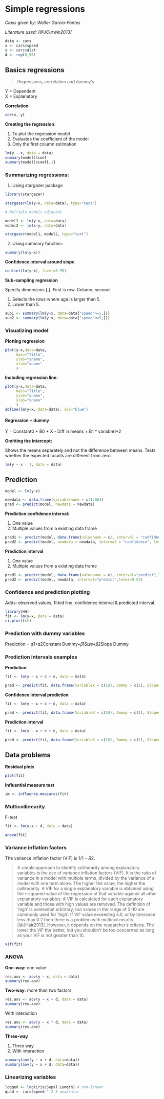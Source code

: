# Simple regressions

*Class given by: Walter Garcia-Fontes*

*Literature used: [@JCurwin2013]*

```r
data <- cars
x <- cars$speed
y <- cars$dist
d <- rep(0,50)
```

## Basics regressions

> Regressions, correlation and dummy's

Y = Dependent\
X = Explanatory

**Correlation**

```r
cor(x, y)
```

**Creating the regression:**

1.  To plot the regression model
2.  Evaluates the coefficient of the model
3.  Only the first column estimation

```r
lm(y ~ x, data = data)
summary(model)$coef
summary(model)$coef[,1]
```

### Summarizing regressions:

1.  Using stargazer package

```r
library(stargazer)

stargazer(lm(y~x, data=data), type="text")

# Multiple models adjacent

model1 <- lm(y~x, data=data)
model2 <- lm(x~y, data=data)

stargazer(model1, model2, type="text")

```

2.  Using summary function:

```r
summary(lm(y~x))
```

**Confidence interval around slope**

```r
confint(lm(y~x), level=0.95)
```

**Sub-sampling regression**

Specify dimensions [,]. First is row. Column, second.

1.  Selects the rows where age is larger than 5.
2.  Lower than 5.

```r
sub1 <- summary(lm(y~x, data=data["speed">=5,]))
sub2 <- summary(lm(y~x, data=data["speed"<=5,]))
```

### Visualizing model

**Plotting regression**

```r
plot(y~x,data=data, 
     main="Title",
     ylab="yname",
     xlab="xname"
     )
```

**Including regression line:**

```r
plot(y~x,data=data, 
     main="Title",
     ylab="yname",
     xlab="xname"
     )
abline(lm(y~x, data=data), col="blue")
```

#### Regression + dummy

Y = Constant0 + B0 \* X - Diff in means + B1 \* variable1\*2

**Omitting the intercept:**

Shows the means separately and not the difference between means. Tests whether the expected counts are different from zero.

```r
lm(y ~ x - 1, data = data)
```

## Prediction

```r
model <- lm(y~x)

newdata <- data.frame(variablename = c(1:50))
pred <- predict(model, newdata = newdata)
```

**Prediction confidence interval:**

1.  One value
2.  Multiple values from a existing data frame

```r
pred1 <- predict(model, data.frame(valuename = x), interval = "confidence", level=0.95)
pred2 <- predict(model, newdata = newdata, interval = "confidence", level=0.95)
```

**Prediction interval**

1.  One value
2.  Multiple values from a existing data frame

```r
pred1 <- predict(model, data.frame(valuename = x), interval="predict",level=0.95)
pred2 <- predict(model, newdata, interval="predict",level=0.95)
```

### Confidence and prediction plotting

Adds: observed values, fitted line, confidence interval & predicted interval.

```r
library(HH)
fit <- lm(y~x, data = data)
ci.plot(fit)
```

### Prediction with dummy variables

Prediction = 𝛼1+𝛼2Constant Dummy+𝛽1𝑆𝑖𝑧𝑒+𝛽2Slope Dummy

### Prediction intervals examples

**Prediction**

```r
fit <- lm(y ~ x + d + d, data = data)

pred <- predict(fit, data.frame(VariableX = c(10), Dummy = c(1), Slopedummy = c(10)) )
```

**Confidence interval prediction**

```r
fit <- lm(y ~ x + d + d, data = data)

pred <- predict(fit, data.frame(VariableX = c(10), Dummy = c(1), Slopedummy = c(10), interval="confidence"))
```

**Prediction interval**

```r
fit <- lm(y ~ x + d + d, data = data)

pred <- predict(fit, data.frame(VariableX = c(10), Dummy = c(1), Slopedummy = c(10), interval="predict"))
```

## Data problems

**Residual plots**

```r
plot(fit)
```

**Influential measure test**

```r
im <- influence.measures(fit)
```

### Multicollinearity

F-test

```r
fit <- lm(y~x + d, data = data)

anova(fit)
```

### Variance inflation factors

The variance inflation factor (VIF) is $1 / 1−R2$.

>
A simple approach to identify collinearity among explanatory variables is the use of variance inflation factors (VIF). It is the ratio of variance in a model with multiple terms, divided by the variance of a model with one term alone. The higher the value, the higher the collinearity. A VIF for a single explanatory variable is obtained using the r-squared value of the regression of that variable against all other explanatory variables: A VIF is calculated for each explanatory variable and those with high values are removed. The definition of 'high' is somewhat arbitrary, but values in the range of 5-10 are commonly used for 'high'. If VIF value exceeding 4.0, or by tolerance less than 0.2 then there is a problem with multicollinearity [\@JHair2013]. However, it depends on the researcher's criteria. The lower the VIF the better, but you shouldn't be too concerned as long as your VIF is not greater than 10.
>

```r
vif(fit)
```

### ANOVA

**One-way:** one value

```r
res.aov <- aov(y ~ x, data = data)
summary(res.aov)
```

**Two-way:** more than two factors

```r
res.aov <- aov(y ~ x + d, data = data)
summary(res.aov)
```

With interaction

```r
res.aov <- aov(y ~ x * d, data = data)
summary(res.aov)
```

**Three-way**

1.  Three way
2.  With interaction

```r
summary(aov(y ~ x + d, data=data))
summary(aov(y ~ x + d, data=data))
```

### Linearizing variables

```r
logged <- log(iris$Sepal.Length) # non-linear
quad <- cars$speed ^ 2 # quadratic
```
